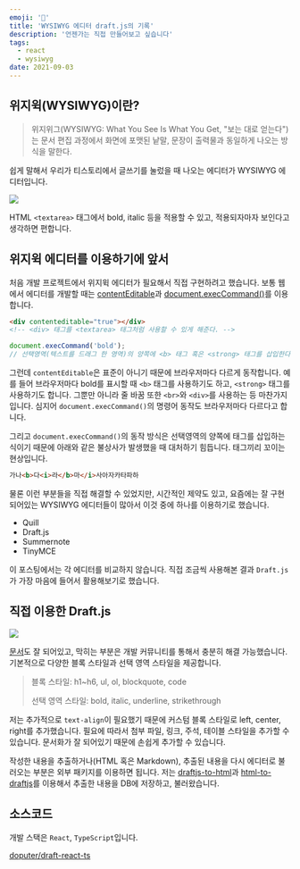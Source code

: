 ```yaml
---
emoji: '👀'
title: 'WYSIWYG 에디터 draft.js의 기록'
description: '언젠가는 직접 만들어보고 싶습니다'
tags:
  - react
  - wysiwyg
date: 2021-09-03
---
```


## 위지윅(WYSIWYG)이란?

> 위지위그(WYSIWYG: What You See Is What You Get, "보는 대로 얻는다")는 문서 편집 과정에서 화면에 포맷된 낱말, 문장이 출력물과 동일하게 나오는 방식을 말한다.

쉽게 말해서 우리가 티스토리에서 글쓰기를 눌렀을 때 나오는 에디터가 WYSIWYG 에디터입니다.

![](0.png)

HTML `<textarea>` 태그에서 bold, italic 등을 적용할 수 있고, 적용되자마자 보인다고 생각하면 편합니다.

## 위지윅 에디터를 이용하기에 앞서

처음 개발 프로젝트에서 위지윅 에디터가 필요해서 직접 구현하려고 했습니다. 보통 웹에서 에디터를 개발할 때는 [contentEditable](https://developer.mozilla.org/ko/docs/Web/HTML/Global_attributes/contenteditable)과 [document.execCommand()](https://developer.mozilla.org/ko/docs/Web/API/Document/execCommand)를 이용합니다.

```html
<div contenteditable="true"></div>
<!-- <div> 태그를 <textarea> 태그처럼 사용할 수 있게 해준다. -->
```

```js
document.execCommand('bold');
// 선택영역(텍스트를 드래그 한 영역)의 양쪽에 <b> 태그 혹은 <strong> 태그를 삽입한다.
```

그런데 `contentEditable`은 표준이 아니기 때문에 브라우저마다 다르게 동작합니다. 예를 들어 브라우저마다 bold를 표시할 때 `<b>` 태그를 사용하기도 하고, `<strong>` 태그를 사용하기도 합니다. 그뿐만 아니라 줄 바꿈 또한 `<br>`와 `<div>`를 사용하는 등 마찬가지입니다. 심지어 `document.execCommand()`의 명령어 동작도 브라우저마다 다르다고 합니다.

그리고 `document.execCommand()`의 동작 방식은 선택영역의 양쪽에 태그를 삽입하는 식이기 때문에 아래와 같은 불상사가 발생했을 때 대처하기 힘듭니다. 태그끼리 꼬이는 현상입니다.

```html
가나<b>다<i>라</b>마</i>사아자카타파하
```

물론 이런 부분들을 직접 해결할 수 있었지만, 시간적인 제약도 있고, 요즘에는 잘 구현되어있는 WYSIWYG 에디터들이 많아서 이것 중에 하나를 이용하기로 했습니다.

- Quill
- Draft.js
- Summernote
- TinyMCE

이 포스팅에서는 각 에디터를 비교하지 않습니다. 직접 조금씩 사용해본 결과 `Draft.js`가 가장 마음에 들어서 활용해보기로 했습니다.

## 직접 이용한 Draft.js

![](1.gif)

[문서](https://draftjs.org/)도 잘 되어있고, 막히는 부분은 개발 커뮤니티를 통해서 충분히 해결 가능했습니다. 기본적으로 다양한 블록 스타일과 선택 영역 스타일을 제공합니다.

> 블록 스타일: h1~h6, ul, ol, blockquote, code
>
> 선택 영역 스타일: bold, italic, underline, strikethrough

저는 추가적으로 `text-align`이 필요했기 때문에 커스텀 블록 스타일로 left, center, right를 추가했습니다. 필요에 따라서 첨부 파일, 링크, 주석, 테이블 스타일을 추가할 수 있습니다. 문서화가 잘 되어있기 때문에 손쉽게 추가할 수 있습니다.

작성한 내용을 추출하거나(HTML 혹은 Markdown), 추출된 내용을 다시 에디터로 불러오는 부분은 외부 패키지를 이용하면 됩니다. 저는 [draftjs-to-html](https://www.npmjs.com/package/draftjs-to-html)과 [html-to-draftjs](https://www.npmjs.com/package/html-to-draftjs)를 이용해서 추출한 내용을 DB에 저장하고, 불러왔습니다.

## 소스코드

개발 스택은 `React`, `TypeScript`입니다.

[doputer/draft-react-ts](https://github.com/doputer/draft-react-ts)
